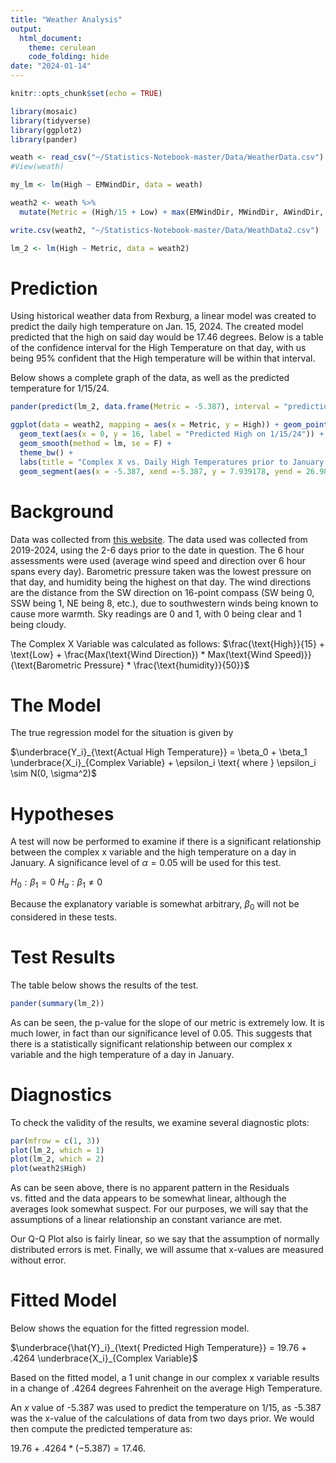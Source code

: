 ```yaml
---
title: "Weather Analysis"
output: 
  html_document:
    theme: cerulean
    code_folding: hide
date: "2024-01-14"
---
```


```r
knitr::opts_chunk$set(echo = TRUE)
```

```r
library(mosaic)
library(tidyverse)
library(ggplot2)
library(pander)

weath <- read_csv("~/Statistics-Notebook-master/Data/WeatherData.csv")
#View(weath)

my_lm <- lm(High ~ EMWindDir, data = weath)

weath2 <- weath %>%
  mutate(Metric = (High/15 + Low) + max(EMWindDir, MWindDir, AWindDir, NWindDir) * max(EMWindSpeed, MWindSpeed, AWindSpeed, NWindSpeed)/(Barom * (Humidity/50)))

write.csv(weath2, "~/Statistics-Notebook-master/Data/WeathData2.csv")

lm_2 <- lm(High ~ Metric, data = weath2)
```
# Prediction
Using historical weather data from Rexburg, a linear model was created to predict the daily high temperature on Jan. 15, 2024. The created model predicted that the high on said day would be 17.46 degrees. Below is a table of the confidence interval for the High Temperature on that day, with us being 95% confident that the High temperature will be within that interval. 

Below shows a complete graph of the data, as well as the predicted temperature for 1/15/24.

```r
pander(predict(lm_2, data.frame(Metric = -5.387), interval = "prediction"))
```

```r
ggplot(data = weath2, mapping = aes(x = Metric, y = High)) + geom_point(color = "skyblue", size = 3)+ annotate("point", x = -5.387, y = 17.46362, colour = "orange", size = 3) + 
  geom_text(aes(x = 0, y = 16, label = "Predicted High on 1/15/24")) + 
  geom_smooth(method = lm, se = F) + 
  theme_bw() + 
  labs(title = "Complex X vs. Daily High Temperatures prior to January 15 in Rexburg, ID", x = "Complex X (From Jan 9-13 of Years Prior)", y = "Daily High Temperature (F)") + 
  geom_segment(aes(x = -5.387, xend =-5.387, y = 7.939178, yend = 26.98807), color = "green", alpha = 0.01, lwd = 3)
```


# Background
Data was collected from [this website](https://www.timeanddate.com/weather/@5605242/historic?month=1&year=2022). The data used was collected from 2019-2024, using the 2-6 days prior to the date in question. The 6 hour assessments were used (average wind speed and direction over 6 hour spans every day). Barometric pressure taken was the lowest pressure on that day, and humidity being the highest on that day. The wind directions are the distance from the SW direction on 16-point compass (SW being 0, SSW being 1, NE being 8, etc.), due to southwestern winds being known to cause more warmth. Sky readings are 0 and 1, with 0 being clear and 1 being cloudy.  

The Complex X Variable was calculated as follows:
$\frac{\text{High}}{15} + \text{Low} + \frac{Max(\text{Wind Direction}) * Max(\text{Wind Speed)}}{\text{Barometric Pressure} * \frac{\text{humidity}}{50}}$


# The Model
The true regression model for the situation is given by

$\underbrace{Y_i}_{\text{Actual High Temperature}} = \beta_0 + \beta_1 \underbrace{X_i}_{Complex Variable} + \epsilon_i \text{    where   } \epsilon_i \sim N(0, \sigma^2)$


# Hypotheses
A test will now be performed to examine if there is a significant relationship between the complex x variable and the high temperature on a day in January. A significance level of $\alpha = 0.05$ will be used for this test.

$H_0: \beta_1 = 0$
$H_a: \beta_1 \neq 0$

Because the explanatory variable is somewhat arbitrary, $\beta_0$ will not be considered in these tests.


# Test Results
The table below shows the results of the test.

```r
pander(summary(lm_2))
```

As can be seen, the p-value for the slope of our metric is extremely low. It is much lower, in fact than our significance level of 0.05. This suggests that there is a statistically significant relationship between our complex x variable and the high temperature of a day in January.


# Diagnostics
To check the validity of the results, we examine several diagnostic plots:

```r
par(mfrow = c(1, 3))
plot(lm_2, which = 1)
plot(lm_2, which = 2)
plot(weath2$High)
```

As can be seen above, there is no apparent pattern in the Residuals vs. fitted and the data appears to be somewhat linear, although the averages look somewhat suspect. For our purposes, we will say that the assumptions of a linear relationship an constant variance are met.

Our Q-Q Plot also is fairly linear, so we say that the assumption of normally distributed errors is met. Finally, we will assume that x-values are measured without error.


# Fitted Model
Below shows the equation for the fitted regression model.

$\underbrace{\hat{Y}_i}_{\text{ Predicted High Temperature}} = 19.76 + .4264 \underbrace{X_i}_{Complex Variable}$

Based on the fitted model, a 1 unit change in our complex x variable results in a change of .4264 degrees Fahrenheit on the average High Temperature. 

An $x$ value of -5.387 was used to predict the temperature on 1/15, as -5.387 was the x-value of the calculations of data from two days prior. We would then compute the predicted temperature as:

$19.76 + .4264 * (-5.387) = 17.46$.